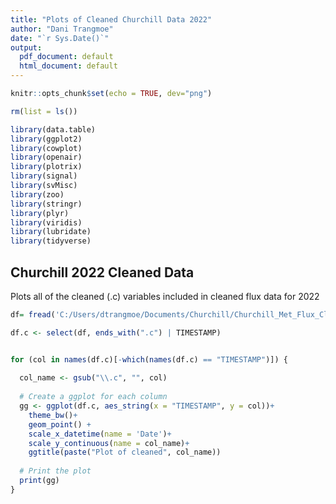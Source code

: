 ```yaml
---
title: "Plots of Cleaned Churchill Data 2022"
author: "Dani Trangmoe"
date: "`r Sys.Date()`"
output:
  pdf_document: default
  html_document: default
---
```


```r
knitr::opts_chunk$set(echo = TRUE, dev="png")
```


```r
rm(list = ls())

library(data.table)
library(ggplot2)
library(cowplot)
library(openair)
library(plotrix)
library(signal)
library(svMisc)
library(zoo)
library(stringr)
library(plyr)
library(viridis)
library(lubridate)
library(tidyverse)
```


## Churchill 2022 Cleaned Data

Plots all of the cleaned (.c) variables included in cleaned flux data for 2022


```r
df= fread('C:/Users/dtrangmoe/Documents/Churchill/Churchill_Met_Flux_Clean_2022.csv')

df.c <- select(df, ends_with(".c") | TIMESTAMP)


for (col in names(df.c)[-which(names(df.c) == "TIMESTAMP")]) {
  
  col_name <- gsub("\\.c", "", col)
  
  # Create a ggplot for each column
  gg <- ggplot(df.c, aes_string(x = "TIMESTAMP", y = col))+
    theme_bw()+
    geom_point() +
    scale_x_datetime(name = 'Date')+
    scale_y_continuous(name = col_name)+
    ggtitle(paste("Plot of cleaned", col_name))
  
  # Print the plot
  print(gg)
}

```


